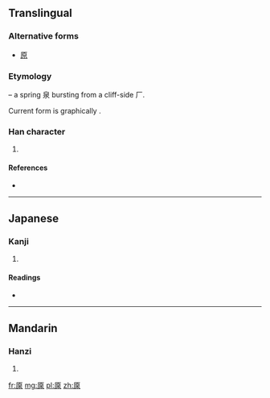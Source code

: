 {{also|原}}
==Translingual==
===Alternative forms===
* [[原]]

===Etymology===
{{liushu|i}} – a spring 泉 bursting from a cliff-side 厂.

Current form is graphically {{Han compound|厂|泉}}.

===Han character===
{{Han char|rn=27|rad=厂|as=09|sn=11|four=|canj=一竹日水 (MHAE)|ids=⿸[[厂]][[泉]]}}

# {{defn|Han|sort=厂09}}

====References====
* {{Han ref|kx=0162.150|dkj=02982|dj=0370.020|hdz=10075.160|uh=53A1|ud=21409}}

----

==Japanese==

===Kanji===
{{ja-kanji|grade=|rs=厂09}}

# {{defn|lang=ja|sort=厂09}}

====Readings====
* {{ja-readings|on=[[げん]] (gen)|kun=}}

----

==Mandarin==

===Hanzi===
{{cmn-hanzi|pin=[[xià]] ([[xia4]]), [[yuán]] ([[yuan2]])|wg=hsia<sup>4</sup>, yüan<sup>2</sup>}}

# {{defn|lang=cmn|sort=厂09}}

[[fr:厡]]
[[mg:厡]]
[[pl:厡]]
[[zh:厡]]